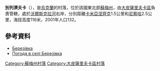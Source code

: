 {{coord|50|25|2|N|35|9|49|E|scale:100000_region:UA|display=title}}

'''別列濟夫卡'''（{{lang-uk|Березівка}}），是[[烏克蘭|烏克蘭]]的村落，位於該國東北部[[蘇梅州|蘇梅州]]，由[[大皮薩里夫卡區|大皮薩里夫卡區]]負責管轄，處於[[沃爾斯克拉河|沃爾斯克拉河]]右岸，分別距離[[卡米亞涅齊克|卡米亞涅齊克]]1.5公里和[[尼察哈|尼察哈]]2.5公里，海拔高度116米，2001年人口132。

==參考資料==
* [http://w1.c1.rada.gov.ua/pls/z7502/A005?rdat1=02.02.2010&rf7571=28836 Березівка]{{dead link|date=2017年11月 |bot=InternetArchiveBot |fix-attempted=yes }}
* [http://weather.in.ua/ua/symskaja/964 Погода в селі Березівка]{{Wayback|url=http://weather.in.ua/ua/symskaja/964 |date=20111219231434 }}

{{DEFAULTSORT:Березівка}}
[[Category:蘇梅州村落|Category:蘇梅州村落]]
[[Category:大皮薩里夫卡區村落|Category:大皮薩里夫卡區村落]]


{{Sumy-geo-stub}}
